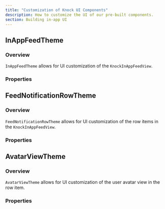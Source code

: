 ```yaml
---
title: "Customization of Knock UI Components"
description: How to customize the UI of our pre-built components.
section: Building in-app UI
---
```


## InAppFeedTheme

### Overview

`InAppFeedTheme` allows for UI customization of the `KnockInAppFeedView`.

### Properties

<Attributes>
  <Attribute
    name="rowTheme"
    type="FeedNotificationRowTheme"
    description="Defines the UI customization of the row items."
  />
  <Attribute
    name="titleString"
    type="String?"
    description="Sets the title of the view. If set to nil, then the title view will be hidden entirely. This is useful if you want to have a completely custom title view."
  />
  <Attribute
    name="titleFont"
    type="Font?"
    description="Sets the font of the title view."
  />
  <Attribute
    name="titleColor"
    type="Color?"
    description="Sets the color of the title view."
  />
  <Attribute
    name="upperBackgroundColor"
    type="Color?"
    description="Sets the background color of the top portion of the view (title view, filter view, and top action buttons view)."
  />
  <Attribute
    name="lowerBackgroundColor"
    type="Color?"
    description="Sets the background color of the bottom portion of the view (the list)."
  />
</Attributes>

## FeedNotificationRowTheme

### Overview

`FeedNotificationRowTheme` allows for UI customization of the row items in the `KnockInAppFeedView`.

### Properties

<Attributes>
  <Attribute
    name="showAvatarView"
    type="Bool"
    description="Show or hide the avatar/initials view in the upper left corner of the row."
  />
  <Attribute
    name="avatarViewTheme"
    type="AvatarViewTheme"
    description="Customize styling of avatarview."
  />
  <Attribute
    name="notificationContentCSS"
    type="String?"
    description="Customize the css of the markdown html of the notification body."
  />
  <Attribute
    name="backgroundColor"
    type="Color"
    description="Background color of the FeedNotificationRow."
  />
  <Attribute
    name="markAsReadSwipeConfig"
    type="SwipeButtonConfig?"
    description="This is the config to set the mark as read/unread swipe actions. Set to null to remove the action entirely."
  />
  <Attribute
    name="archiveSwipeConfig"
    type="SwipeButtonConfig?"
    description="This is the config to set the archive/unarchive swipe actions. Set to null to remove the action entirely."
  />
  <Attribute
    name="unreadNotificationCircleColor"
    type="Color"
    description="Color of the unread circle indicator in the top left of the row."
  />
  <Attribute
    name="sentAtDateFormatter"
    type="DateFormatter"
    description="DateFormatter for the sent timestamp at the bottom of the row."
  />
  <Attribute
    name="sentAtDateFont"
    type="Font"
    description="Font for sent timestamp."
  />
  <Attribute
    name="sentAtDateTextColor"
    type="Color"
    description="Color for sent timestamp."
  />
  <Attribute
    name="primaryActionButtonConfig"
    type="ActionButtonConfig"
    description="Styling for primary action buttons."
  />
  <Attribute
    name="secondaryActionButtonConfig"
    type="ActionButtonConfig"
    description="Styling for secondary action buttons."
  />
  <Attribute
    name="tertiaryActionButtonConfig"
    type="ActionButtonConfig"
    description="Styling for tertiary action buttons."
  />
</Attributes>

## AvatarViewTheme

### Overview

`AvatarViewTheme` allows for UI customization of the user avatar view in the row item.

### Properties

<Attributes>
  <Attribute
    name="avatarViewBackgroundColor"
    type="Color"
    description="Background color of the view. This is more apparent when the view is showing initials instead of an image."
  />
  <Attribute
    name="avatarViewInitialsFont"
    type="Font"
    description="Font for the initials view."
  />
  <Attribute
    name="avatarViewInitialsColor"
    type="Color"
    description="Text color for the initials view."
  />
  <Attribute
    name="avatarViewSize"
    type="CGFloat"
    description="Overall size of the avatar view."
  />
</Attributes>
